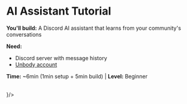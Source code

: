 
# AI Assistant Tutorial

**You'll build:** A Discord AI assistant that learns from your community's conversations

**Need:**
- Discord server with message history
- [Unbody account](https://app.unbody.io)

**Time:** ~6min (1min setup + 5min build) | **Level:** Beginner

<br/>
<PageThumbnail title="Let's start" href="/first-projects/ai-assistant/1-setup" icon={<Bot />}/>